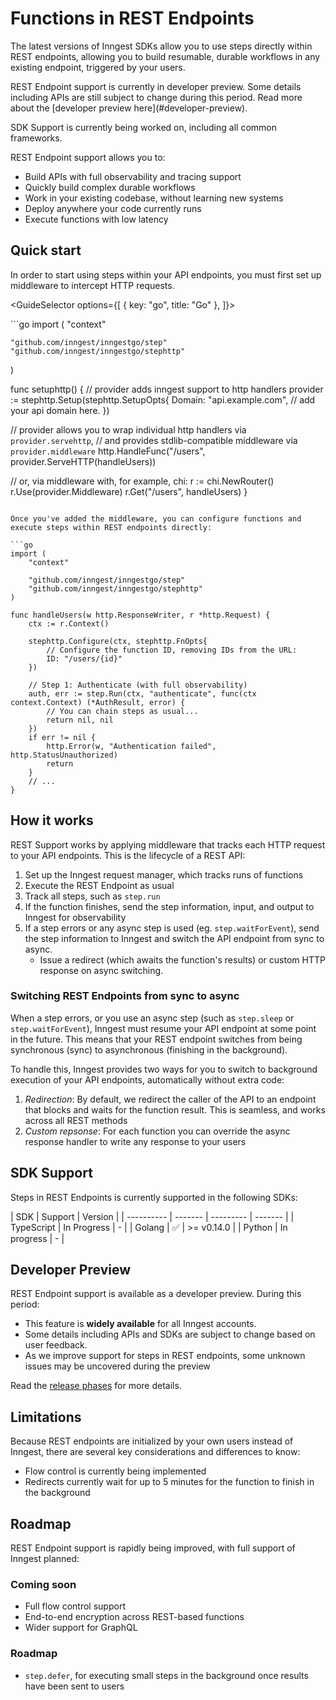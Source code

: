 

# Functions in REST Endpoints

The latest versions of Inngest SDKs allow you to use steps directly within REST endpoints, allowing you to build resumable, durable workflows in any existing endpoint, triggered by your users.


<Info>
  REST Endpoint support is currently in developer preview. Some details including APIs are still subject to change during this period. Read more about the [developer preview here](#developer-preview).

  SDK Support is currently being worked on, including all common frameworks.
</Info>

REST Endpoint support allows you to:

* Build APIs with full observability and tracing support
* Quickly build complex durable workflows
* Work in your existing codebase, without learning new systems
* Deploy anywhere your code currently runs
* Execute functions with low latency


## Quick start

In order to start using steps within your API endpoints, you must first set up middleware to intercept HTTP requests.

<GuideSelector
  options={[
    { key: "go", title: "Go" },
  ]}>

<GuideSection show="go">
```go
import (
	"context"

	"github.com/inngest/inngestgo/step"
	"github.com/inngest/inngestgo/stephttp"
)

func setuphttp() {
	// provider adds inngest support to http handlers
	provider := stephttp.Setup(stephttp.SetupOpts{
		Domain: "api.example.com", // add your api domain here.
	})

  // provider allows you to wrap individual http handlers via `provider.servehttp`,
  // and provides stdlib-compatible middleware via `provider.middleware`
  http.HandleFunc("/users", provider.ServeHTTP(handleUsers))

  // or, via middleware with, for example, chi:
  r := chi.NewRouter()
  r.Use(provider.Middleware)
  r.Get("/users", handleUsers)
}
```

Once you've added the middleware, you can configure functions and execute steps within REST endpoints directly:

```go
import (
	"context"

	"github.com/inngest/inngestgo/step"
	"github.com/inngest/inngestgo/stephttp"
)

func handleUsers(w http.ResponseWriter, r *http.Request) {
	ctx := r.Context()

	stephttp.Configure(ctx, stephttp.FnOpts{
		// Configure the function ID, removing IDs from the URL:
		ID: "/users/{id}"
	})

	// Step 1: Authenticate (with full observability)
	auth, err := step.Run(ctx, "authenticate", func(ctx context.Context) (*AuthResult, error) {
		// You can chain steps as usual...
		return nil, nil
	})
	if err != nil {
		http.Error(w, "Authentication failed", http.StatusUnauthorized)
		return
	}
	// ...
}
```

</GuideSection>

</GuideSelector>

## How it works

REST Support works by applying middleware that tracks each HTTP request to your API endpoints.  This is the lifecycle of a REST API:

1. Set up the Inngest request manager, which tracks runs of functions 
2. Execute the REST Endpoint as usual
3. Track all steps, such as `step.run`
4. If the function finishes, send the step information, input, and output to Inngest for observability
5. If a step errors or any async step is used (eg. `step.waitForEvent`), send the step information to Inngest and switch the API endpoint from sync to async.
    * Issue a redirect (which awaits the function's results) or custom HTTP response on async switching.

### Switching REST Endpoints from sync to async

When a step errors, or you use an async step (such as `step.sleep` or `step.waitForEvent`), Inngest must resume your API endpoint at some point in the future.  This means
that your REST endpoint switches from being synchronous (sync) to asynchronous (finishing in the background).

To handle this, Inngest provides two ways for you to switch to background execution of your API endpoints, automatically without extra code:

1. *Redirection*:  By default, we redirect the caller of the API to an endpoint that blocks and waits for the function result.  This is seamless, and works across all REST methods
2. *Custom repsonse*:  For each function you can override the async response handler to write any response to your users 

## SDK Support

Steps in REST Endpoints is currently supported in the following SDKs:

| SDK        | Support | Version |
| ---------- | ------- | --------- | ------- |
| TypeScript | In Progress      | -  |
| Golang     | ✅      | >= v0.14.0  |
| Python     | In progress | -       |

## Developer Preview

REST Endpoint support is available as a developer preview. During this period:

* This feature is **widely available** for all Inngest accounts.
* Some details including APIs and SDKs are subject to change based on user feedback.
* As we improve support for steps in REST endpoints, some unknown issues may be uncovered during the preview

Read the [release phases](/docs/release-phases) for more details.

## Limitations

Because REST endpoints are initialized by your own users instead of Inngest, there are several key considerations and differences to know:

* Flow control is currently being implemented
* Redirects currently wait for up to 5 minutes for the function to finish in the background

## Roadmap

REST Endpoint support is rapidly being improved, with full support of Inngest planned:

### Coming soon

* Full flow control support
* End-to-end encryption across REST-based functions
* Wider support for GraphQL

### Roadmap

* `step.defer`, for executing small steps in the background once results have been sent to users

